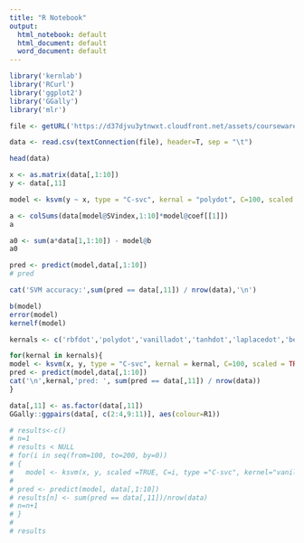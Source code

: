```yaml
---
title: "R Notebook"
output:
  html_notebook: default
  html_document: default
  word_document: default
---
```


```r
library('kernlab')
library('RCurl')
library('ggplot2')
library('GGally')
library('mlr')

file <- getURL('https://d37djvu3ytnwxt.cloudfront.net/assets/courseware/v1/e39a3df780dacd5503df6a8322d72cd2/asset-v1:GTx+ISYE6501x+2T2017+type@asset+block/credit_card_data-headers.txt', ssl.verifyhost=FALSE, ssl.verifypeer=FALSE)

data <- read.csv(textConnection(file), header=T, sep = "\t")

head(data)

```


```r

x <- as.matrix(data[,1:10])
y <- data[,11]

model <- ksvm(y ~ x, type = "C-svc", kernal = "polydot", C=100, scaled = TRUE, cross = 3)

a <- colSums(data[model@SVindex,1:10]*model@coef[[1]])
a

a0 <- sum(a*data[1,1:10]) - model@b
a0

pred <- predict(model,data[,1:10])
# pred

cat('SVM accuracy:',sum(pred == data[,11]) / nrow(data),'\n')

b(model)
error(model)
kernelf(model)

```

```r
kernals <- c('rbfdot','polydot','vanilladot','tanhdot','laplacedot','besseldot','anovadot','splinedot','stringdot')

for(kernal in kernals){
model <- ksvm(x, y, type = "C-svc", kernal = kernal, C=100, scaled = TRUE, cross = 5)
pred <- predict(model,data[,1:10])
cat('\n',kernal,'pred: ', sum(pred == data[,11]) / nrow(data))
}
```



```r

data[,11] <- as.factor(data[,11])
GGally::ggpairs(data[, c(2:4,9:11)], aes(colour=R1))


```


```r
# results<-c() 
# n=1 
# results < NULL
# for(i in seq(from=100, to=200, by=0))
# { 
#   model <- ksvm(x, y, scaled =TRUE, C=i, type ="C-svc", kernel="vanilladot",cross=5) 
#   
# pred <- predict(model, data[,1:10]) 
# results[n] <- sum(pred == data[,11])/nrow(data) 
# n=n+1 
# }
# 
# results
```

